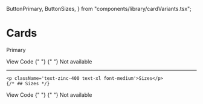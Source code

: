 
  ButtonPrimary,
  ButtonSizes,
} from "components/library/cardVariants.tsx";

# Cards



<p className="text-zinc-400 text-xl font-medium">Primary</p>

<Tab defaultValue="view">
  <TabsList>
    <TabsTrigger value="view">View</TabsTrigger>
    <TabsTrigger value="code">Code</TabsTrigger>
  </TabsList>
  <TabsContent value="view">
    {" "}
    <ButtonPrimary />
  </TabsContent>
  <TabsContent value="code">
    {" "}
    <Tabs items={["HTML", "JSX", "TSX"]}>
      <Tabs.Tab>
        <ButtonPrimaryHTML />
      </Tabs.Tab>
      <Tabs.Tab>
        <ButtonPrimaryJSX />
      </Tabs.Tab>
      <Tabs.Tab>Not available</Tabs.Tab>
    </Tabs>
  </TabsContent>
</Tab>

---
    <p className='text-zinc-400 text-xl font-medium'>Sizes</p>
    {/* ## Sizes */}

<Tab defaultValue="view">
  <TabsList>
    <TabsTrigger value="view">View</TabsTrigger>
    <TabsTrigger value="code">Code</TabsTrigger>
  </TabsList>
  <TabsContent value="view">
    {" "}
    <ButtonSizes />
  </TabsContent>
  <TabsContent value="code">
    {" "}
    <Tabs items={["HTML", "JSX", "TSX"]}>
      <Tabs.Tab>
        <ButtonSizesHTML />
      </Tabs.Tab>
      <Tabs.Tab>
        <ButtonSizesJSX />
      </Tabs.Tab>
      <Tabs.Tab>Not available</Tabs.Tab>
    </Tabs>
  </TabsContent>
</Tab>
